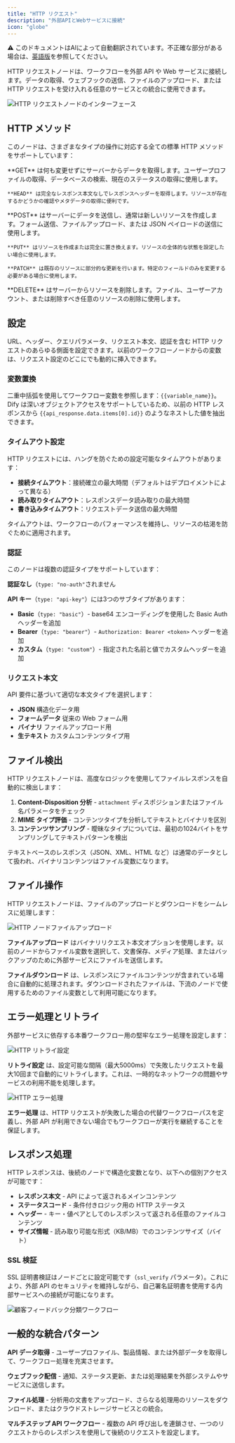 ```yaml
---
title: "HTTP リクエスト"
description: "外部APIとWebサービスに接続"
icon: "globe"
---
```


<Note> ⚠️ このドキュメントはAIによって自動翻訳されています。不正確な部分がある場合は、[英語版](/en/documentation/pages/nodes/http-request)を参照してください。</Note>


HTTP リクエストノードは、ワークフローを外部 API や Web サービスに接続します。データの取得、ウェブフックの送信、ファイルのアップロード、または HTTP リクエストを受け入れる任意のサービスとの統合に使用できます。

<Frame caption="HTTP リクエストノードの設定">
  <img src="https://assets-docs.dify.ai/dify-enterprise-mintlify/en/guides/workflow/node/07c5e952eb4c9d6a32d0b7c2d855d4a5.png" alt="HTTP リクエストノードのインターフェース" />
</Frame>

## HTTP メソッド

このノードは、さまざまなタイプの操作に対応する全ての標準 HTTP メソッドをサポートしています：

<Tabs>
  <Tab title="データ取得">
    **GET** は何も変更せずにサーバーからデータを取得します。ユーザープロファイルの取得、データベースの検索、現在のステータスの取得に使用します。
    
    **HEAD** は完全なレスポンス本文なしでレスポンスヘッダーを取得します。リソースが存在するかどうかの確認やメタデータの取得に便利です。
  </Tab>
  
  <Tab title="データ送信">
    **POST** はサーバーにデータを送信し、通常は新しいリソースを作成します。フォーム送信、ファイルアップロード、または JSON ペイロードの送信に使用します。
    
    **PUT** はリソースを作成または完全に置き換えます。リソースの全体的な状態を設定したい場合に使用します。
    
    **PATCH** は既存のリソースに部分的な更新を行います。特定のフィールドのみを変更する必要がある場合に使用します。
  </Tab>
  
  <Tab title="リソース管理">
    **DELETE** はサーバーからリソースを削除します。ファイル、ユーザーアカウント、または削除すべき任意のリソースの削除に使用します。
  </Tab>
</Tabs>

## 設定

URL、ヘッダー、クエリパラメータ、リクエスト本文、認証を含む HTTP リクエストのあらゆる側面を設定できます。以前のワークフローノードからの変数は、リクエスト設定のどこにでも動的に挿入できます。

### 変数置換

二重中括弧を使用してワークフロー変数を参照します：`{{variable_name}}`。Dify は深いオブジェクトアクセスをサポートしているため、以前の HTTP レスポンスから `{{api_response.data.items[0].id}}` のようなネストした値を抽出できます。

### タイムアウト設定

HTTP リクエストには、ハングを防ぐための設定可能なタイムアウトがあります：
- **接続タイムアウト**：接続確立の最大時間（デフォルトはデプロイメントによって異なる）
- **読み取りタイムアウト**：レスポンスデータ読み取りの最大時間
- **書き込みタイムアウト**：リクエストデータ送信の最大時間

タイムアウトは、ワークフローのパフォーマンスを維持し、リソースの枯渇を防ぐために適用されます。

### 認証

このノードは複数の認証タイプをサポートしています：

**認証なし**（`type: "no-auth"`されません

**API キー**（`type: "api-key"`）には3つのサブタイプがあります：
- **Basic**（`type: "basic"`）- base64 エンコーディングを使用した Basic Auth ヘッダーを追加
- **Bearer**（`type: "bearer"`）- `Authorization: Bearer <token>` ヘッダーを追加
- **カスタム**（`type: "custom"`）- 指定された名前と値でカスタムヘッダーを追加

### リクエスト本文

API 要件に基づいて適切な本文タイプを選択します：

- **JSON** 構造化データ用
- **フォームデータ** 従来の Web フォーム用
- **バイナリ** ファイルアップロード用
- **生テキスト** カスタムコンテンツタイプ用

## ファイル検出

HTTP リクエストノードは、高度なロジックを使用してファイルレスポンスを自動的に検出します：

1. **Content-Disposition 分析** - `attachment` ディスポジションまたはファイル名パラメータをチェック
2. **MIME タイプ評価** - コンテンツタイプを分析してテキストとバイナリを区別
3. **コンテンツサンプリング** - 曖昧なタイプについては、最初の1024バイトをサンプリングしてテキストパターンを検出

テキストベースのレスポンス（JSON、XML、HTML など）は通常のデータとして扱われ、バイナリコンテンツはファイル変数になります。

## ファイル操作

HTTP リクエストノードは、ファイルのアップロードとダウンロードをシームレスに処理します：

<Frame caption="ファイルアップロード設定例">
  <img src="https://assets-docs.dify.ai/dify-enterprise-mintlify/en/guides/workflow/node/1f2e33cf7bed33096b5aee145006193d.png" alt="HTTP ノードファイルアップロード" />
</Frame>

**ファイルアップロード** はバイナリリクエスト本文オプションを使用します。以前のノードからファイル変数を選択して、文書保存、メディア処理、またはバックアップのために外部サービスにファイルを送信します。

**ファイルダウンロード** は、レスポンスにファイルコンテンツが含まれている場合に自動的に処理されます。ダウンロードされたファイルは、下流のノードで使用するためのファイル変数として利用可能になります。

## エラー処理とリトライ

外部サービスに依存する本番ワークフロー用の堅牢なエラー処理を設定します：

<Frame caption="HTTP リトライ設定">
  <img src="https://assets-docs.dify.ai/2024/12/2e7c6080c0875e31a074c2a9a4543797.png" alt="HTTP リトライ設定" />
</Frame>

**リトライ設定** は、設定可能な間隔（最大5000ms）で失敗したリクエストを最大10回まで自動的にリトライします。これは、一時的なネットワークの問題やサービスの利用不能を処理します。

<Frame caption="HTTP エラー処理オプション">
  <img src="https://assets-docs.dify.ai/2024/12/91daa86d9770390ab2a41d6d0b6ed1e7.png" alt="HTTP エラー処理" />
</Frame>

**エラー処理** は、HTTP リクエストが失敗した場合の代替ワークフローパスを定義し、外部 API が利用できない場合でもワークフローが実行を継続することを保証します。

## レスポンス処理

HTTP レスポンスは、後続のノードで構造化変数となり、以下への個別アクセスが可能です：

- **レスポンス本文** - API によって返されるメインコンテンツ
- **ステータスコード** - 条件付きロジック用の HTTP ステータス
- **ヘッダー** - キー・値ペアとしてのレスポンスって返される任意のファイルコンテンツ
- **サイズ情報** - 読み取り可能な形式（KB/MB）でのコンテンツサイズ（バイト）

### SSL 検証

SSL 証明書検証はノードごとに設定可能です（`ssl_verify` パラメータ）。これにより、外部 API のセキュリティを維持しながら、自己署名証明書を使用する内部サービスへの接続が可能になります。

<Frame caption="動的 API 統合ワークフロー例">
  <img src="https://assets-docs.dify.ai/dify-enterprise-mintlify/en/guides/workflow/node/090975269f8998f906c5636dde8d9540.png" alt="顧客フィードバック分類ワークフロー" />
</Frame>

## 一般的な統合パターン

**API データ取得** - ユーザープロファイル、製品情報、または外部データを取得して、ワークフロー処理を充実させます。

**ウェブフック配信** - 通知、ステータス更新、または処理結果を外部システムやサービスに送信します。

**ファイル処理** - 分析用の文書をアップロード、さらなる処理用のリソースをダウンロード、またはクラウドストレージサービスとの統合。

**マルチステップ API ワークフロー** - 複数の API 呼び出しを連鎖させ、一つのリクエストからのレスポンスを使用して後続のリクエストを設定します。
